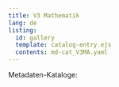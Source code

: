 ```yaml
---
title: V3 Mathematik
lang: de
listing:
  id: gallery
  template: catalog-entry.ejs
  contents: md-cat_V3MA.yaml
---
```

Metadaten-Kataloge:

::: {#gallery}
:::
